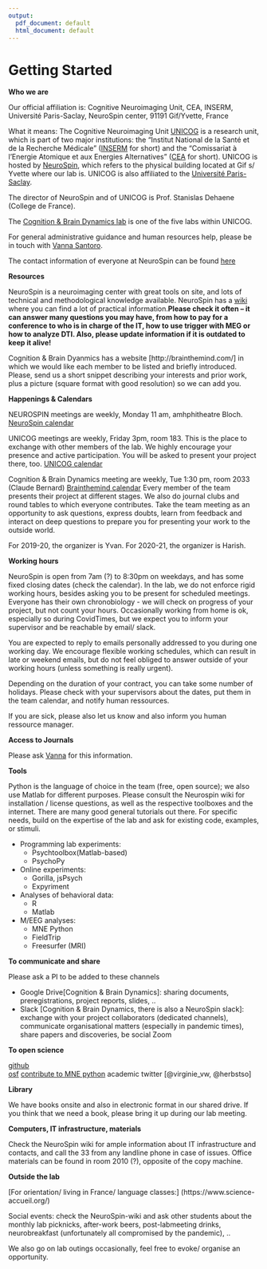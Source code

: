 ```yaml
---
output:
  pdf_document: default
  html_document: default
---
```

# Getting Started

**Who we are**

Our official affiliation is: 
Cognitive Neuroimaging Unit, CEA, INSERM, Université Paris-Saclay, NeuroSpin center, 91191 Gif/Yvette, France

What it means: 
The Cognitive Neuroimaging Unit [UNICOG](http://www.unicog.org/) is a research unit, which  is part of two major institutions: the "Institut National de la Santé et de la Recherche Médicale" ([INSERM](https://www.inserm.fr/) for short) and the "Comissariat à l'Energie Atomique et aux Energies Alternatives" ([CEA](http://www.cea.fr/) for short). 
UNICOG is hosted by [NeuroSpin](http://joliot.cea.fr/drf/joliot/Pages/Entites_de_recherche/NeuroSpin.aspx), which refers to the physical building located at Gif s/ Yvette where our lab is. UNICOG is also affiliated to the [Université Paris-Saclay](https://www.universite-paris-saclay.fr/en).

The director of NeuroSpin and of UNICOG is Prof. Stanislas Dehaene (College de France). 

The [Cognition & Brain Dynamics lab](https://brainthemind.com/) is one of the five labs within UNICOG. 

For general administrative guidance and human resources help, please be in touch with [Vanna Santoro](giovanna.santoro@cea.fr). 

The contact information of everyone at NeuroSpin can be found [here](http://www.neurospin-wiki.org/pmwiki/Main/PhoneNumbers)

**Resources**

NeuroSpin is a neuroimaging center with great tools on site, and lots of technical and methodological knowledge available. NeuroSpin has a [wiki](http://www.neurospin-wiki.org/pmwiki/) where you can find a lot of practical information.**Please check it often -- it can answer many  questions you may have, from how to pay for a conference to who is in charge of the IT, how to use trigger with MEG or how to analyze DTI. Also, please update information if it is outdated to keep it alive!**

Cognition & Brain Dyanmics has a website [http://brainthemind.com/] in which we would like each member to be listed and briefly introduced. Please, send us a short snippet describing your interests and prior work, plus a picture (square format with good resolution) so we can add you.

**Happenings & Calendars**

NEUROSPIN meetings are weekly, Monday 11 am, amhphitheatre Bloch. 
[NeuroSpin calendar](https://calendar.google.com/calendar/embed?src=9mar0ri28bi85c2p4gef6dh108@group.calendar.google.com&ctz=Europe/Paris)

UNICOG meetings are weekly, Friday 3pm, room 183. This is the place to exchange with other members of the lab. We highly encourage your presence and active participation. You will be asked to present your project there, too. 
[UNICOG calendar](https://calendar.google.com/calendar/embed?src=unicog.meetings@gmail.com&ctz=Europe/Paris&mode=AGENDA)

Cognition & Brain Dynamics meeting are weekly, Tue 1:30 pm, room 2033 (Claude Bernard) 
[Brainthemind calendar](https://calendar.google.com/calendar?cid=bzkwaWRmZWtidWdsbmJkNm1lNm51MjExanNAZ3JvdXAuY2FsZW5kYXIuZ29vZ2xlLmNvbQ)
Every member of the team presents their project at different stages. We also do journal clubs and round tables to which everyone contributes. Take the team meeting as an opportunity to ask questions, express doubts, learn from feedback and interact on deep questions to prepare you for presenting your work to the outside world. 

For 2019-20, the organizer is Yvan.
For 2020-21, the organizer is Harish.

**Working hours**

NeuroSpin is open from 7am (?) to 8:30pm on weekdays, and has some fixed closing dates (check the calendar). 
In the lab, we do not enforce rigid working hours, besides asking you to be present for scheduled meetings. Everyone has their own chronobiology - we will check on progress of your project, but not count your hours. 
Occasionally working from home is ok, especially so during CovidTimes, but we expect you to inform your supervisor and be reachable by email/ slack.

You are expected to reply to emails personally addressed to you during one working day. We encourage flexible working schedules, which can result in late or weekend emails, but do not feel obliged to answer outside of your working hours (unless something is really urgent). 

Depending on the duration of your contract, you can take some number of holidays. Please check with your supervisors about the dates, put them in the team calendar, and notify human ressources. 

If you are sick, please also let us know and also inform you human ressource manager. 

**Access to Journals**

Please ask [Vanna](giovanna.santoro@cea.fr) for this information.

**Tools**

Python is the language of choice in the team (free, open source); we also use Matlab for different purposes. Please consult the Neurospin wiki for installation / license questions, as well as the respective toolboxes and the internet. There are many good general tutorials out there. 
For specific needs, build on the expertise of the lab and ask for existing code, examples, or stimuli. 

- Programming lab experiments:
    - Psychtoolbox(Matlab-based)
    - PsychoPy
  
- Online experiments:
    - Gorilla, jsPsych
    - Expyriment

- Analyses of behavioral data:
    - R
    - Matlab
  
- M/EEG analyses:
    - MNE Python
    - FieldTrip
    - Freesurfer (MRI)
  

**To communicate and share**

Please ask a PI to be added to these channels

- Google Drive[Cognition & Brain Dynamics]: sharing documents, preregistrations, project reports, slides, ..
- Slack [Cognition & Brain Dynamics, there is also a NeuroSpin slack]: exchange with your project collaborators (dedicated channels), communicate organisational matters (especially in pandemic times), share papers and discoveries, be social
Zoom  
  

**To open science**

[github](https://github.com/brainthemind)  
[osf](https://osf.io/)
[contribute to MNE python](https://mne.tools/stable/install/contributing.html)
academic twitter [@virginie_vw, @herbstso]


**Library**

We have books onsite and also in electronic format in our shared drive.
If you think that we need a book, please bring it up during our lab meeting.


**Computers, IT infrastructure, materials**

Check the NeuroSpin wiki for ample information about IT infrastructure and contacts, and call the 33 from any landline phone in case of issues. Office materials can be found in room 2010 (?), opposite of the copy machine. 


<!-- I didn't understand the purpose of this, therefore commented out-->
<!-- **Acknowledgements** -->

<!-- This work was funded by grant XXX to VvW and YYY to SH. -->

<!-- UNIACT  -->

<!-- This work was performed on a platform of France Life Imaging network partly funded by the grant “ANR-11-INBS-0006 ” or “Partly supported by FLI (ANR-11-INBS-0006)”. -->

<!-- "This work has received funding support from the ERPT equipment program of the Leducq Foundation." -->

**Outside the lab**

[For orientation/ living in France/ language classes:] (https://www.science-accueil.org/)

Social events: check the NeuroSpin-wiki and ask other students about the monthly lab picknicks, after-work beers, post-labmeeting drinks, neurobreakfast (unfortunately all compromised by the pandemic), ..

We also go on lab outings occasionally, feel free to evoke/ organise an opportunity. 
